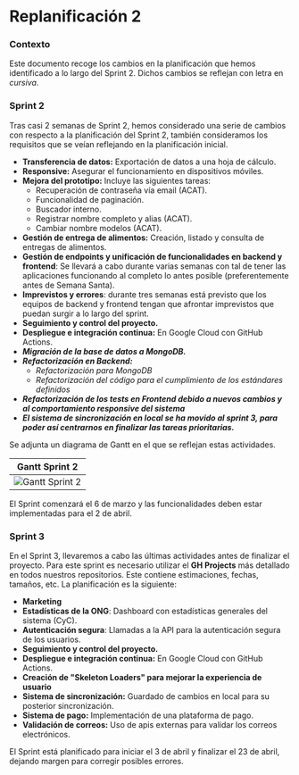 # Replanificación 2

### Contexto

Este documento recoge los cambios en la planificación que hemos identificado a lo largo del Sprint 2.
Dichos cambios se reflejan con letra en *cursiva*.

### Sprint 2

Tras casi 2 semanas de Sprint 2, hemos considerado una serie de cambios con respecto a la planificación del Sprint 2, también consideramos los requisitos que se veían reflejando en la planificación inicial.

- **Transferencia de datos:** Exportación de datos a una hoja de cálculo.
- **Responsive:** Asegurar el funcionamiento en dispositivos móviles.
- **Mejora del prototipo:** Incluye las siguientes tareas:
  * Recuperación de contraseña vía email (ACAT).
  * Funcionalidad de paginación.
  * Buscador interno.
  * Registrar nombre completo y alias (ACAT).
  * Cambiar nombre modelos (ACAT).
- **Gestión de entrega de alimentos:** Creación, listado y consulta de entregas de alimentos.
- **Gestión de endpoints y unificación de funcionalidades en backend y frontend**: Se llevará a cabo durante varias semanas con tal de tener las aplicaciones funcionando al completo lo antes posible (preferentemente antes de Semana Santa). 
- **Imprevistos y errores**: durante tres semanas está previsto que los equipos de backend y frontend tengan que afrontar imprevistos que puedan surgir a lo largo del sprint.
- **Seguimiento y control del proyecto.**
- **Despliegue e integración continua:** En Google Cloud con GitHub Actions.
- ***Migración de la base de datos a MongoDB.***
- ***Refactorización en Backend:***
  * *Refactorización para MongoDB*
  * *Refactorización del código para el cumplimiento de los estándares definidos*
- ***Refactorización de los tests en Frontend debido a nuevos cambios y al comportamiento responsive del sistema***
- ***El sistema de sincronización en local se ha movido al sprint 3, para poder así centrarnos en finalizar las tareas prioritarias.***


Se adjunta un diagrama de Gantt en el que se reflejan estas actividades.

| Gantt Sprint 2                                                        |
| --------------------------------------------------------------------------------- |
| ![Gantt Sprint 2](/img/planification/plan-2.png) |

El Sprint comenzará el 6 de marzo y las funcionalidades deben estar implementadas para el 2 de abril.

### Sprint 3

En el Sprint 3, llevaremos a cabo las últimas actividades antes de finalizar el proyecto. Para este sprint es necesario utilizar el **GH Projects** más detallado en todos nuestros repositorios. Este contiene estimaciones, fechas, tamaños, etc. 
La planificación es la siguiente:

- **Marketing**
- **Estadísticas de la ONG**: Dashboard con estadísticas generales del sistema (CyC).
- **Autenticación segura**: Llamadas a la API para la autenticación segura de los usuarios.
- **Seguimiento y control del proyecto.**
- **Despliegue e integración continua:** En Google Cloud con GitHub Actions.
- **Creación de "Skeleton Loaders" para mejorar la experiencia de usuario**
- **Sistema de sincronización:** Guardado de cambios en local para su posterior sincronización.
- **Sistema de pago:** Implementación de una plataforma de pago.
- **Validación de correos:** Uso de apis externas para validar los correos electrónicos.


El Sprint está planificado para iniciar el 3 de abril y finalizar el 23 de abril, dejando margen para corregir posibles errores.

